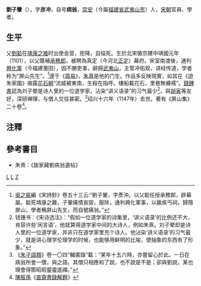 '''劉子翬'''（{{bd|1101年||1147年}}），字'''彦冲'''，自号'''病翁'''，[[崇安|崇安]]（今屬[[福建省|福建省]][[武夷山市|武夷山市]]）人，[[宋朝|宋朝]]官員、學者。
==生平==
父[[劉韐|劉韐]]在[[靖康之难|靖康之难]]时出使金营，拒降，自缢死。生於北宋徽宗建中靖國元年（1101），以父蔭補[[承務郎|承務郎]]，被聘為真定（今河北[[正定|正定]]）幕府。宋室南渡後，通判[[興化軍|興化軍]]（今福建莆田），因不勝吏事，辭歸[[武夷山|武夷山]]，主管冲佑观，讲经传道，学者称为“屏山先生”。<ref>[[吳之振|吳之振]]編《宋詩鈔》卷五十三云:“劉子翬，字彥沖。以父韐任授承務郎，辟幕屬。韐死靖康之難，子翬痛憤哀毀，服除，通判興化軍事，以羸疾丐祠，歸隱屏山，學者稱屏山先生，而自號痛翁。”</ref>邃于《[[周易|周易]]》，[[朱熹|朱熹]]是他的门生。作品多反映現實，如其在《遊朱家園》揭露[[花石綱|花石綱]]“流威被東南，生殺在指呼。樓船載花石，里巷無褲襦”。[[錢鍾書|錢鍾書]]認為刘子翚是诗人里的一位道学家，沾染“讲义语录”的习气最少<ref>钱锺书：《宋诗选注》：“假如一位道学家的诗集里，‘讲义语录’的比例还不大，肯容许些‘闲言语’，他就算得道学家中间的大诗人，例如朱熹。刘子翚却是诗人里的一位道学家，并非只在道学家里充个诗人。他沾染‘讲义语录’的习气最少，就是讲心理学伦理学的时候，也能够用鲜明的比喻，使抽象的东西有了形象。”</ref>，與[[胡寅|胡寅]]等友好，深研禅理，与僧人交往甚密。<ref>《[[朱子語類|朱子語類]]》卷一〇四“輔廣錄”載：“某年十五六時，亦嘗留心於此。一日在病翁所會一僧，與之語。其僧只相應和了說，也不說是不是；卻與劉說，某也理會得箇昭昭靈靈底禪。”</ref>绍兴十六年（1147年）去世。著有《屏山集》二十卷<ref>[[陳振孫|陳振孫]]《[[直齋書錄解題|直齋書錄解題]]》</ref>。

==注釋==
{{reflist|2}}

==參考書目==
*朱熹：《跋家藏劉病翁遺帖》

[[category:宋朝政治人物|L]]
[[category:武夷山人|L]]
[[category:刘姓|Z]]